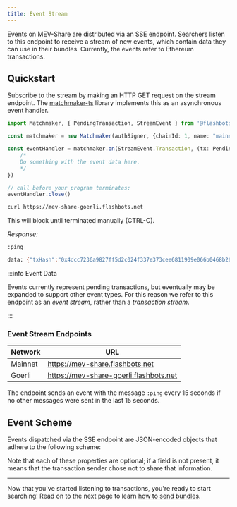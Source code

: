 ```yaml
---
title: Event Stream
---
```



Events on MEV-Share are distributed via an SSE endpoint. Searchers listen to this endpoint to receive a stream of new events, which contain data they can use in their bundles. Currently, the events refer to Ethereum transactions.

## Quickstart

Subscribe to the stream by making an HTTP GET request on the stream endpoint. The [matchmaker-ts](https://npmjs.com/@flashbots/matchmaker-ts) library implements this as an asynchronous event handler.

<Tabs>
<TabItem value="ts" label="matchmaker-ts">

```typescript
import Matchmaker, { PendingTransaction, StreamEvent } from '@flashbots/matchmaker-ts'

const matchmaker = new Matchmaker(authSigner, {chainId: 1, name: "mainnet"})

const eventHandler = matchmaker.on(StreamEvent.Transaction, (tx: PendingTransaction) => {
    /*
    Do something with the event data here.
    */
})

// call before your program terminates:
eventHandler.close()
```

</TabItem>
<TabItem value="sh" label="curl">

```sh
curl https://mev-share-goerli.flashbots.net
```

This will block until terminated manually (CTRL-C).

_Response:_

```sh
:ping

data: {"txHash":"0x4dcc7236a9827ff5d2c024f337e373cee6811909e066b0468b26cc56d5d6279f","to":"0x0000c335bc9d5d1af0402cad63fa7f258363d71a","functionSelector":"0x696d2073","logs":null,"callData":"0x696d20736861726969696969696e67"}
```

</TabItem>
</Tabs>

:::info Event Data

Events currently represent pending transactions, but eventually may be expanded to support other event types. For this reason we refer to this endpoint as an _event stream_, rather than a _transaction stream_.

:::

### Event Stream Endpoints

| Network | URL |
|-|-|
| Mainnet | https://mev-share.flashbots.net |
| Goerli | https://mev-share-goerli.flashbots.net |

The endpoint sends an event with the message `:ping` every 15 seconds if no other messages were sent in the last 15 seconds.

## Event Scheme

Events dispatched via the SSE endpoint are JSON-encoded objects that adhere to the following scheme:

<StreamEvent />

Note that each of these properties are optional; if a field is not present, it means that the transaction sender chose not to share that information.

---

Now that you've started listening to transactions, you're ready to start searching! Read on to the next page to learn [how to send bundles](/flashbots-mev-share/searchers/sending-bundles).
